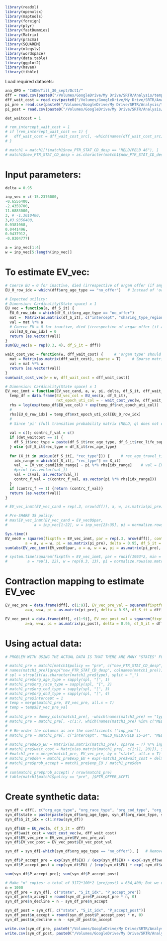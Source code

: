 
```r
library(readxl)
library(openxlsx)
library(maptools)
library(foreign)
library(plyr)
library(fastDummies)
library(Matrix)
library(pracma)
library(SQUAREM)
library(nleqslv)
library(wordspace)
library(data.table)
library(ggplot2)
library(haven)
library(tibble)
```

Load required datasets:
```r
ana_OPO = "CADN/Till_30_sept/Oct1/"
dff = read.csv(paste0("/Volumes/GoogleDrive/My Drive/SRTR/Analysis/temp_Julia/", ana_OPO, "/dff_COX_G2_48org_det_waitcost_NoN_after_Y.csv"))
dff_wait_cost = read.csv(paste0("/Volumes/GoogleDrive/My Drive/SRTR/Analysis/temp_Julia/", ana_OPO, "/dff_wait_cost_COX_G2_48org_det_waitcost_NoN_after_Y.csv"))
pi_pre = read.csv(paste0("/Volumes/GoogleDrive/My Drive/SRTR/Analysis/temp_Julia/", ana_OPO, "/pi_pre_COX_G2_48org_det_waitcost_NoN_after_Y_all_ofr_trns_v3_aprch2.csv"))
pi_post = read.csv(paste0("/Volumes/GoogleDrive/My Drive/SRTR/Analysis/temp_Julia/", ana_OPO, "/pi_post_COX_G2_48org_det_waitcost_NoN_after_Y_all_ofr_trns_v3_aprch2.csv"))

det_waitcost = 1
```

```r
# rem_intercept_wait_cost = 1
# if (rem_intercept_wait_cost == 1) {
#   dff_wait_cost = dff_wait_cost_src[, -which(names(dff_wait_cost_src) == "intercept")]
# }
```

```r
# match1 = match1[!(match1$new_PTR_STAT_CD_desp == "MELD/PELD 46"), ]
# match1$new_PTR_STAT_CD_desp = as.character(match1$new_PTR_STAT_CD_desp)
```

# Input parameters:
```r
delta = 0.95

inp_vec = c(-15.2376000,
-0.6556400,
-2.4350700,
11.6883000,
3, # -1.3010400,
3,#3.9356400,
0.0381068,
0.0441496,
0.0437912,
-0.0304777)

a = inp_vec[1:4]
w = inp_vec[5:length(inp_vec)]
```

# To estimate EV_vec:
```r
# Coerce EU = 0 for inactive, died (irrespective of organ offer (if any)) and no offer (irrespective of MELD), to get the required specification!
EU_0_row_idx = which(dff$org_age_type == "no_offer")   # Instead of 'org_age_type', it can be anything that has 'no_offer' in it.

# Expected utility:
# Dimension: Cardinality(State space) x 1
EU_vec = function(a, df_S_it) { 
  EU_0_row_idx = which(df_S_it$org_age_type == "no_offer")
  mat =  Matrix(as.matrix(df_S_it[, c("intercept", "sharing_type_regional", "sharing_type_national", "mean_GSi")]), sparse = T)
  val = mat %*% a
  # Coerce EU = 0 for inactive, died (irrespective of organ offer (if any)) and no offer (irrespective of MELD), to get the required specification!
  val[EU_0_row_idx] = 0
  return (as.vector(val))
}
sum(EU_vec(a = rep(0.3, 4), df_S_it = dff))

wait_cost_vec = function(w, dff_wait_cost) {     # 'organ type' should NOT be part of it:
  mat = Matrix(as.matrix(dff_wait_cost), sparse = T)     # Sparse matrix
  val = mat %*% w
  return (as.vector(val))
}
sum(wait_cost_vec(w = w, dff_wait_cost = dff_wait_cost))

# Dimension: Cardinality(State space) x 1
EV_vec_inmt = function(EV_vec_cand, a, w, pi, delta, df_S_it, dff_wait_cost, contrc_f) {    # Add "X_it" in the parameter
  temp_df = data.frame(EU_vec_col = EU_vec(a, df_S_it),
                       nxt_epoch_uti_col = - wait_cost_vec(w, dff_wait_cost) + delta * EV_vec_cand)
  rhs = log(exp(temp_df$EU_vec_col) + exp(temp_df$nxt_epoch_uti_col))
  #
  rhs[EU_0_row_idx] = temp_df$nxt_epoch_uti_col[EU_0_row_idx]
  #
  # Since 'pi' (full transition probability matrix (MELD, q) does not depend on X_it, we can partition the 'temp_df' and calculate "val" separately for each X_it)
  
  val = c(); contrc_f_val = c()
  if (det_waitcost == 1) {
    df_S_it$rec_type = paste(df_S_it$rec_age_type, df_S_it$rec_life_sup, df_S_it$rec_med_cond, sep = "|")
  } else {df_S_it$rec_type = df_S_it$rec_age_type}
  
  for (X_it in unique(df_S_it[, "rec_type"])) {     # rec_age_travel_time, X_it + travel_time_it won't take more than 10 values I guess, so 'for' loop is fine!
    idx_range = which(df_S_it[, "rec_type"] == X_it)
    val_ = EV_vec_cand[idx_range] - pi %*% rhs[idx_range]    # val = EV_vec_cand - pi %*% rhs
    #print (as.vector(val_))
    val = c(val, as.vector(val_))
    contrc_f_val = c(contrc_f_val, as.vector(pi %*% rhs[idx_range]))
  }
  if (contrc_f == 1) {return (contrc_f_val)}
  return (as.vector(val))
}

# EV_vec_inmt(EV_vec_cand = rep(.3, nrow(dff)), a, w, as.matrix(pi_pre), delta = 0.95, df_S_it = dff, dff_wait_cost, contrc_f = 1)

# Pre-SHARE 35 policy:
# max(EV_vec_inmt(EV_vec_cand = EV_vec0$par, 
#            a = inp_vec[1:22], w = inp_vec[23:35], pi = normalize.rows(as.matrix(trans_df_OPO_pre[, -c(1:8)]), method = 'manhattan'), delta = 0.95, df_S_it = dff, cols_to_rem_frm_strt = 7, contrc_f = 0))

Sys.time()
EV_vec0 = squarem(fixptfn = EV_vec_inmt, par = rep(.3, nrow(dff)), control = list(maxiter = 1000, tol = 1e-8),
         a = a, w = w, pi = as.matrix(pi_pre), delta = 0.95, df_S_it = dff[, ], dff_wait_cost = dff_wait_cost, contrc_f = 1)   # Sys.time()
sum(abs(EV_vec_inmt(EV_vec0$par, a = a, w = w, pi = as.matrix(pi_pre), delta = 0.95, df_S_it = dff[, ], dff_wait_cost = dff_wait_cost, contrc_f = 0)))

# system.time(squarem(fixptfn = EV_vec_inmt, par = runif(1993*2, min = 1, max = 7), control = list(maxiter = 100, tol = 1e-13), 
#         a = rep(1, 22), w = rep(0.3, 13), pi = normalize.rows(as.matrix(trans_df_OPO_pre[, -c(1:8)]), method = 'manhattan'), delta = 0.95, df_S_it = dff[, ], cols_to_rem_frm_strt = 8, rem_X_it_name_col = c("rec_age_type"), contrc_f = 1))
```

# Contraction mapping to estimate EV_vec
```r
EV_vec_pre = data.frame(dff[, c(1:9)], EV_vec_pre_val = squarem(fixptfn = EV_vec_inmt, par = runif(nrow(dff), min = 1, max = 7), control = list(maxiter = 5000, tol = 1e-15), 
         a=a, w=w, pi = as.matrix(pi_pre), delta = 0.95, df_S_it = dff[, ], dff_wait_cost = dff_wait_cost, contrc_f = 1)$par)

EV_vec_post = data.frame(dff[, c(1:9)], EV_vec_post_val = squarem(fixptfn = EV_vec_inmt, par = runif(nrow(dff), min = 1, max = 7), control = list(maxiter = 5000, tol = 1e-15), 
         a=a, w=w, pi = as.matrix(pi_post), delta = 0.95, df_S_it = dff[, ], dff_wait_cost = dff_wait_cost, contrc_f = 1)$par)
```

# Using actual data:
```r
# PROBLEM WITH USING THE ACTUAL DATA IS THAT THERE ARE MANY "STATES" FOR WHICH NO OBSERVATIONS ARE THERE, BUT SOME PROBABILITY GET ASSIGNED (exp() / (exp() + exp()))!, THEREFORE, WE WILL ALWAYS GET 'OVERESTIMATES', IF WE SUM UP prob!

# match1_pre = match1[match1$policy == "pre", c("new_PTR_STAT_CD_desp", "type", "rec_age_type", "travel_time_type")]
# names(match1_pre)[grep("new_PTR_STAT_CD_desp", colnames(match1_pre))] = "MELD"
# spl = strsplit(as.character(match1_pre$type), split = "_")
# match1_pre$org_age_type = sapply(spl, "[", 1)
# match1_pre$org_race_type = sapply(spl, "[", 2)
# match1_pre$org_cod_type = sapply(spl, "[", 3)
# match1_pre$org_dcd_type = sapply(spl, "[", 4)
# match1_pre$intercept = 1
# temp = merge(match1_pre, EV_vec_pre, all.x = T)
# temp = temp$EV_vec_pre_val
# 
# match1_pre = dummy_cols(match1_pre[, -which(names(match1_pre) == "type")], remove_first_dummy = F)
# match1_pre = match1_pre[, -c(1:7, which(names(match1_pre) %in% c("MELD_MELD/PELD 6-14", "org_age_type_A1", "org_race_type_White", "org_cod_type_Other", "org_dcd_type_No", "rec_age_type_RA1", "travel_time_type_TT1")))]
# 
# # Re-order the columns as are the coefficients ("inp_par"):
# match1_pre = match1_pre[, c("intercept", "MELD_MELD/PELD 15-24", "MELD_MELD/PELD 25-29", "MELD_MELD/PELD 30-34", "MELD_MELD/PELD 35", "MELD_MELD/PELD 36", "MELD_MELD/PELD 37", "MELD_MELD/PELD 38", "MELD_MELD/PELD 39", "MELD_MELD/PELD 40", "MELD_Status 1", "org_age_type_A2", "org_age_type_A4", "org_age_type_A3", "org_age_type_A5", "org_race_type_Other", "org_cod_type_CVA", "org_cod_type_Anoxia", "org_dcd_type_Yes", "rec_age_type_RA2", "travel_time_type_TT2")]
# 
# match1_pre$exp_EU = Matrix(as.matrix(match1_pre), sparse = T) %*% inp_vec[1:21]
# match1_pre$wait_cost = Matrix(as.matrix(match1_pre[, c(1:11, 20)]), sparse = T) %*% c(inp_vec[22:32], inp_vec[34])  # Since coef of "Temporarily Inactive" = 0!
# #match1_pre = merge(match1_pre, EV_vec_pre, by = "state", all.x = T)  ?? policy??
# match1_pre$den = match1_pre$exp_EU + exp(-match1_pre$wait_cost + delta * temp)
# match1_pre$prob_accept = match1_pre$exp_EU / match1_pre$den
# 
# sum(match1_pre$prob_accept) / nrow(match1_pre)
# table(match1[match1$policy == "pre", ]$PTR_OFFER_ACPT)
```

# Create synthetic data:
```r
syn_df = dff[, c("org_age_type", "org_race_type", "org_cod_type", "org_dcd_type", "MELD", "rec_age_type", "sharing_type")]
syn_df$state = paste(paste(syn_df$org_age_type, syn_df$org_race_type, syn_df$org_cod_type, syn_df$org_dcd_type, sep = "_"), syn_df$MELD, syn_df$rec_age_type, syn_df$sharing_type, sep = " & ")
syn_df$S_it_idx = c(1:nrow(syn_df))

syn_df$EU = EU_vec(a, df_S_it = dff)
syn_df$wait_cost = wait_cost_vec(w, dff_wait_cost)
syn_df$EV_vec_pre = EV_vec_pre$EV_vec_pre_val
syn_df$EV_vec_post = EV_vec_post$EV_vec_post_val

syn_df = syn_df[-which(syn_df$org_age_type == "no_offer"), ]   # Remove 'states' that are associated with 'no_offer'.

syn_df$P_accept_pre = exp(syn_df$EU) / (exp(syn_df$EU) + exp(-syn_df$wait_cost + delta * syn_df$EV_vec_pre))
syn_df$P_accept_post = exp(syn_df$EU) / (exp(syn_df$EU) + exp(-syn_df$wait_cost + delta * syn_df$EV_vec_post))

sum(syn_df$P_accept_pre); sum(syn_df$P_accept_post)

# Make "n" copies: a total of 3172*100*2 (pre/post) = 634,400; But we only need 'n_accept', and 'n_decline'!
n = 1000
syn_df_pre = syn_df[, c("state", "S_it_idx", "P_accept_pre")]
syn_df_pre$n_accept = round(syn_df_pre$P_accept_pre * n, 0)
syn_df_pre$n_decline = n - syn_df_pre$n_accept

syn_df_post = syn_df[, c("state", "S_it_idx", "P_accept_post")]
syn_df_post$n_accept = round(syn_df_post$P_accept_post * n, 0)
syn_df_post$n_decline = n - syn_df_post$n_accept
```

```r
write.csv(syn_df_pre, paste0("/Volumes/GoogleDrive/My Drive/SRTR/Analysis/temp_Julia/", ana_OPO, "/fixed_Died3/syn_df_pre_G2_48org_det_waitcost_", n, "_fixedDied3_3.csv"))   # _mod
write.csv(syn_df_post, paste0("/Volumes/GoogleDrive/My Drive/SRTR/Analysis/temp_Julia/", ana_OPO, "/fixed_Died3/syn_df_post_G2_48org_det_waitcost_", n, "_fixedDied3_3.csv"))
```

























